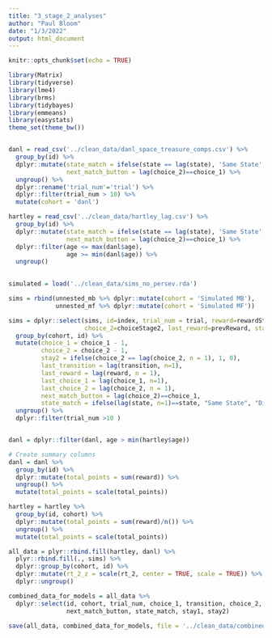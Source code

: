 ```yaml
---
title: "3_stage_2_analyses"
author: "Paul Bloom"
date: "1/3/2022"
output: html_document
---
```


```r
knitr::opts_chunk$set(echo = TRUE)
```

```r
library(Matrix)
library(tidyverse)
library(lme4)
library(brms)
library(tidybayes)
library(emmeans)
library(easystats)
theme_set(theme_bw())


danl = read_csv('../clean_data/danl_space_treasure_comps.csv') %>%
  group_by(id) %>%
  dplyr::mutate(state_match = ifelse(state == lag(state), 'Same State', 'Different State'),
                next_match_button = lag(choice_2)==choice_1) %>%
  ungroup() %>%
  dplyr::rename('trial_num'='trial') %>%
  dplyr::filter(trial_num > 10) %>%
  mutate(cohort = 'danl')

hartley = read_csv('../clean_data/hartley_lag.csv') %>%
  group_by(id) %>%
  dplyr::mutate(state_match = ifelse(state == lag(state), 'Same State', 'Different State'),
                next_match_button = lag(choice_2)==choice_1) %>%
  dplyr::filter(age <= max(danl$age),
                age >= min(danl$age)) %>%
  ungroup()
                

simulated = load('../clean_data/sims_no_persev.rda')

sims = rbind(unnested_mb %>% dplyr::mutate(cohort = 'Simulated MB'),
             unnested_mf %>% dplyr::mutate(cohort = 'Simulated MF'))

sims = dplyr::select(sims, id=index, trial_num = trial, reward=rewardStage2, choice_1 = stage1Choice,
                     choice_2=choiceStage2, last_reward=prevReward, stay1=stay, state = stateStage2, transition=transitionStage2, cohort) %>%
  group_by(cohort, id) %>%
  mutate(choice_1 = choice_1 - 1,
         choice_2 = choice_2 - 1,
         stay2 = ifelse(choice_2 == lag(choice_2, n = 1), 1, 0),
         last_transition = lag(transition, n=1),
         last_reward = lag(reward, n = 1),
         last_choice_1 = lag(choice_1, n=1),
         last_choice_2 = lag(choice_2, n = 1),
         next_match_button = lag(choice_2)==choice_1,
         state_match = ifelse(lag(state, n=1)==state, "Same State", "Different State")) %>%
  ungroup() %>%
  dplyr::filter(trial_num >10 ) 


danl = dplyr::filter(danl, age > min(hartley$age))

# Create summary columns
danl = danl %>%
  group_by(id) %>%
  dplyr::mutate(total_points = sum(reward)) %>%
  ungroup() %>%
  mutate(total_points = scale(total_points))

hartley = hartley %>%
  group_by(id, cohort) %>%
  dplyr::mutate(total_points = sum(reward)/n()) %>%
  ungroup() %>%
  mutate(total_points = scale(total_points))

all_data = plyr::rbind.fill(hartley, danl) %>%
  plyr::rbind.fill(., sims) %>%
  dplyr::group_by(cohort, id) %>%
  dplyr::mutate(rt_2_z = scale(rt_2, center = TRUE, scale = TRUE)) %>%
  dplyr::ungroup()

```


```r
combined_data_for_models = all_data %>%
  dplyr::select(id, cohort, trial_num, choice_1, transition, choice_2, reward, last_reward, last_choice_1, last_choice_2, last_transition,
                next_match_button, state_match, stay1, stay2)

save(all_data, combined_data_for_models, file = '../clean_data/combined_data_for_models.rda')

```

